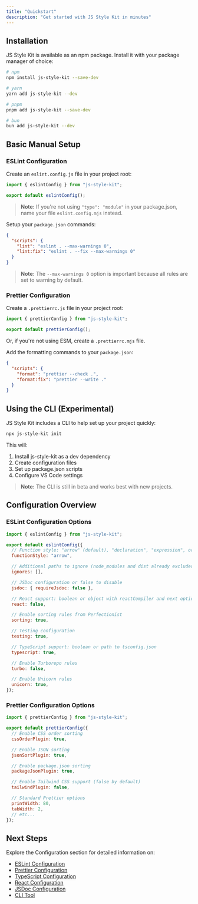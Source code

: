 ```yaml
---
title: "Quickstart"
description: "Get started with JS Style Kit in minutes"
---
```


## Installation

JS Style Kit is available as an npm package. Install it with your package manager of choice:

```bash
# npm
npm install js-style-kit --save-dev

# yarn
yarn add js-style-kit --dev

# pnpm
pnpm add js-style-kit --save-dev

# bun
bun add js-style-kit --dev
```

## Basic Manual Setup

### ESLint Configuration

Create an `eslint.config.js` file in your project root:

```js
import { eslintConfig } from "js-style-kit";

export default eslintConfig();
```

> **Note:** If you're not using `"type": "module"` in your package.json, name your file `eslint.config.mjs` instead.

Setup your `package.json` commands:

```json
{
  "scripts": {
    "lint": "eslint . --max-warnings 0",
    "lint:fix": "eslint . --fix --max-warnings 0"
  }
}
```

> **Note:** The `--max-warnings 0` option is important because all rules are set to warning by default.

### Prettier Configuration

Create a `.prettierrc.js` file in your project root:

```js
import { prettierConfig } from "js-style-kit";

export default prettierConfig();
```

Or, if you're not using ESM, create a `.prettierrc.mjs` file.

Add the formatting commands to your `package.json`:

```json
{
  "scripts": {
    "format": "prettier --check .",
    "format:fix": "prettier --write ."
  }
}
```

## Using the CLI (Experimental)

JS Style Kit includes a CLI to help set up your project quickly:

```bash
npx js-style-kit init
```

This will:

1. Install js-style-kit as a dev dependency
2. Create configuration files
3. Set up package.json scripts
4. Configure VS Code settings

> **Note:** The CLI is still in beta and works best with new projects.

## Configuration Overview

### ESLint Configuration Options

```js
import { eslintConfig } from "js-style-kit";

export default eslintConfig({
  // Function style: "arrow" (default), "declaration", "expression", or "off"
  functionStyle: "arrow",

  // Additional paths to ignore (node_modules and dist already excluded)
  ignores: [],

  // JSDoc configuration or false to disable
  jsdoc: { requireJsdoc: false },

  // React support: boolean or object with reactCompiler and next options
  react: false,

  // Enable sorting rules from Perfectionist
  sorting: true,

  // Testing configuration
  testing: true,

  // TypeScript support: boolean or path to tsconfig.json
  typescript: true,

  // Enable Turborepo rules
  turbo: false,

  // Enable Unicorn rules
  unicorn: true,
});
```

### Prettier Configuration Options

```js
import { prettierConfig } from "js-style-kit";

export default prettierConfig({
  // Enable CSS order sorting
  cssOrderPlugin: true,

  // Enable JSON sorting
  jsonSortPlugin: true,

  // Enable package.json sorting
  packageJsonPlugin: true,

  // Enable Tailwind CSS support (false by default)
  tailwindPlugin: false,

  // Standard Prettier options
  printWidth: 80,
  tabWidth: 2,
  // etc...
});
```

## Next Steps

Explore the Configuration section for detailed information on:

- [ESLint Configuration](/docs/eslint-config)
- [Prettier Configuration](/docs/prettier-config)
- [TypeScript Configuration](/docs/typescript-config)
- [React Configuration](/docs/react-config)
- [JSDoc Configuration](/docs/jsdoc-config)
- [CLI Tool](/docs/cli)
